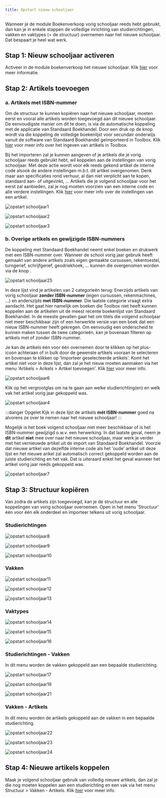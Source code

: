 ```yaml
---
title: Opstart nieuw schooljaar
---
```


Wanneer je de module Boekenverkoop vorig schooljaar reeds hebt gebruikt, dan kan je in enkele stappen de volledige inrichting van studierichtingen, vakken en vaktypes (= de structuur) overnemen naar het nieuwe schooljaar. Dat bespaart je heel wat werk. 

## Stap 1: Nieuw schooljaar activeren

Activeer in de module boekenverkoop het nieuwe schooljaar. Klik [hier](/boekenverkoop/schooljaar/) voor meer informatie.

## Stap 2: Artikels toevoegen

### a. Artikels met ISBN-nummer
Om de structuur te kunnen kopiëren naar het nieuwe schooljaar, moeten eerst en vooral alle artikels worden toegevoegd aan dit nieuwe schooljaar. De eenvoudigste manier om dit te doen, is via de automatische koppeling met de applicatie van Standaard Boekhandel. Door een druk op de knop wordt via die koppeling de volledige boekenlijst voor secundair onderwijs vanuit de software van Standaard Boekhandel geïmporteerd in Toolbox. Klik [hier](/boekenverkoop/artikels/#1-artikels-ingeven-in-toolbox) voor meer info over het ingeven van artikels in Toolbox. 

Bij het importeren zal je kunnen aangeven of je artikels die je vorig schooljaar reeds gebruikt hebt, wil koppelen aan de instellingen van vorig schooljaar. Met deze actie wordt voor elk reeds gekend artikel de interne code alsook de andere instellingen m.b.t. dit artikel overgenomen. Denk maar aan specificaties rond verhuur, al dan niet verplicht aan te kopen, standaard aan- of uitgevinkt, ... Artikels die je volgend schooljaar voor het eerst zal aanbieden, zal je nog moeten voorzien van een interne code en alle verdere instellingen. Klik [hier](/boekenverkoop/artikels/#2-artikels-instellingen-en-mogelijkheden) voor meer info over de instellingen van een artikel.

![opstart schooljaar1](./opstart_schooljaar1.png)

![opstart schooljaar2](./opstart_schooljaar2.png)

![opstart schooljaar3](./opstart_schooljaar3.png)

### b. Overige artikels en gewijzigde ISBN-nummers

De koppeling met Standaard Boekhandel neemt enkel boeken en drukwerk met een ISBN-nummer over. Wanneer de school vorig jaar gebruik heeft gemaakt van andere artikels zoals eigen gemaakte cursussen, rekentoestel, turngerief, schrijfgerief, geodriekhoek, ... kunnen die overgenomen worden via de knop <LegacyAction img="plus.png" text="Artikel uit vorig schooljaar overnemen"/>. 

![opstart schooljaar25](./opstart_schooljaar25.PNG)

In deze lijst vind je artikelen van 2 categorieën terug: Enerzijds artikels van vorig schooljaar **zonder ISBN-nummer** (eigen cursussen, rekenmachines, ...) en anderszijds **met ISBN-nummer**. Die laatste categorie vraagt extra aandacht. Het gaat hier namelijk om boeken die Toolbox niet heeft kunnen koppelen aan de artikelen uit de meest recente boekenlijst van Standaard Boekhandel. In de meeste gevallen gaat het om titels die volgend schooljaar niet meer beschikbaar zijn of een herwerkte versie van een boek dat een nieuw ISBN-nummer heeft gekregen. Om eenvoudig een onderscheid te kunnen maken tussen de twee categorieën, kan je bovenaan filteren op artikels met of zonder ISBN-nummer. 

Je kan de artikels één voor één overnemen door te klikken op het plus-icoon <LegacyAction img="plus.png"/> achteraan of in bulk door de gewenste artikels vooraan te selecteren en bovenaan te klikken op 'Importeer geselecteerde artikels'. Komt het artikel niet voor in deze lijst, dan zal je het nieuw moeten aanmaken via het menu 'Artikels > Arikels > Artikel toevoegen'. Klik [hier](/boekenverkoop/artikels/#14-manueel-ingeven) voor meer info.

![opstart schooljaar6](./opstart_schooljaar6.png)

Klik op het vergrootglas <LegacyAction img="zoeken.png"/> om na te gaan aan welke studierichting(en) en welk vak het artikel vorig jaar gekoppeld was. 

![opstart schooljaar4](./opstart_schooljaar4.PNG)

:::danger Opgelet
Kijk in deze lijst de artikels **mét ISBN-nummer** goed na alvorens ze over te nemen naar het nieuwe schooljaar!
::: 

Mogelijk is het boek volgend schooljaar niet meer beschikbaar of is het ISBN-nummer gewijzigd o.w.v. een herwerking. In dat laatste geval, neem je **dit** artikel **niet** mee over naar het nieuwe schooljaar, maar werk je verder met het vernieuwde artikel uit de import van Standaard Boekhandel. Voorzie dat nieuwe artikel van dezelfde interne code als het 'oude' artikel uit deze lijst en het nieuwe arikel zal automatisch correct gekoppeld worden aan de juiste studierichting en het vak. Dat is uiteraard enkel het geval wanneer het artikel vorig jaar reeds gekoppeld was.   

![opstart schooljaar7](./opstart_schooljaar7.png)

## Stap 3: Structuur kopiëren 

Van zodra de artikels zijn toegevoegd, kan je de structuur en alle koppelingen van vorig schooljaar overnemen. 
Open in het menu 'Structuur' één voor één elk onderdeel en importeer telkens uit vorig schooljaar. 


### Studierichtingen

![opstart schooljaar8](./opstart_schooljaar8.png)

![opstart schooljaar9](./opstart_schooljaar9.png)

![opstart schooljaar10](./opstart_schooljaar10.png)

### Vakken

![opstart schooljaar11](./opstart_schooljaar11.png)

![opstart schooljaar12](./opstart_schooljaar12.png)

![opstart schooljaar13](./opstart_schooljaar13.png)

### Vaktypes

![opstart schooljaar14](./opstart_schooljaar14.png)

![opstart schooljaar15](./opstart_schooljaar15.png)

![opstart schooljaar16](./opstart_schooljaar16.png)

### Studierichtingen - Vakken

In dit menu worden de vakken gekoppeld aan een bepaalde studierichting. 

![opstart schooljaar17](./opstart_schooljaar17.png)

![opstart schooljaar19](./opstart_schooljaar19.png)

![opstart schooljaar21](./opstart_schooljaar21.png)

### Vakken - Artikels

In dit menu worden de artikels gekoppeld aan de vakken in een bepaalde studierichting. 

![opstart schooljaar22](./opstart_schooljaar22.png)

![opstart schooljaar23](./opstart_schooljaar23.png)

![opstart schooljaar24](./opstart_schooljaar24.png)

## Stap 4: Nieuwe artikels koppelen

Maak je volgend schooljaar gebruik van volledig nieuwe artikels, dan zal je die nog moeten koppelen aan een studierichting en een vak via het menu Structuur > Vakken - Artikels. Klik [hier](/boekenverkoop/structuur/#3-artikels-aan-vakken-koppelen-op-niveau-van-de-studierichting) voor meer info. 

